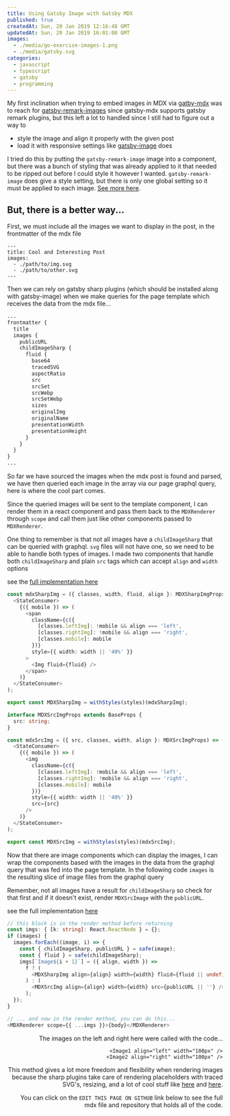 ```yaml
---
title: Using Gatsby Image with Gatsby MDX
published: true
createdAt: Sun, 20 Jan 2019 12:16:48 GMT
updatedAt: Sun, 20 Jan 2019 16:01:00 GMT
images:
  - ./media/go-exercise-images-1.png
  - ./media/gatsby.svg
categories:
  - javascript
  - typescript
  - gatsby
  - programming
---
```


My first inclination when trying to embed images in MDX via [gatby-mdx](https://github.com/ChristopherBiscardi/gatsby-mdx)
was to reach for [gatsby-remark-images](https://www.gatsbyjs.org/packages/gatsby-remark-images://www.gatsbyjs.org/packages/gatsby-remark-images/)
since gatsby-mdx supports gatsby remark plugins, but this left a lot to handled since I still had to figure out a way
to

- style the image and align it properly with the given post
- load it with responsive settings like [gatsby-image](https://www.gatsbyjs.org/packages/gatsby-image/) does

I tried do this by putting the `gatsby-remark-image` image into a component, but there was a bunch of styling that was
already applied to it that needed to be ripped out before I could style it however I wanted. `gatsby-remark-image` does
give a style setting, but there is only one global setting so it must be applied to each image.
[See more here](https://github.com/ChristopherBiscardi/gatsby-mdx/issues/251).

## But, there is a better way...

First, we must include all the images we want to display in the post, in the frontmatter of the mdx file

```text
---
title: Cool and Interesting Post
images:
  - ./path/to/img.svg
  - ./path/to/other.svg
---
```

Then we can rely on gatsby sharp plugins (which should be installed along with gatsby-image) when we make queries for
the page template which receives the data from the mdx file...

```graphql
...
frontmatter {
  title
  images {
    publicURL
    childImageSharp {
      fluid {
        base64
        tracedSVG
        aspectRatio
        src
        srcSet
        srcWebp
        srcSetWebp
        sizes
        originalImg
        originalName
        presentationWidth
        presentationHeight
      }
    }
  }
}
...
```

So far we have sourced the images when the mdx post is found and parsed, we have then queried each image in the array
via our page graphql query, here is where the cool part comes.

Since the queried images will be sent to the template component, I can render them in a react component and pass them back to
the `MDXRenderer` through `scope` and call them just like other components passed to `MDXRenderer`.

One thing to remember is that not all images have a `childImageSharp` that can be queried with graphql. `svg` files will
not have one, so we need to be able to handle both types of images. I made two components that handle both
`childImageSharp` and plain `src` tags which can accept `align` and `width` options

see the [full implementation here](https://github.com/deltaskelta/deltaskelta.github.io.src/blob/master/src/components/images.tsx)

```typescript
const mdxSharpImg = ({ classes, width, fluid, align }: MDXSharpImgProps) => (
  <StateConsumer>
    {({ mobile }) => (
      <span
        className={c({
          [classes.leftImg]: !mobile && align === 'left',
          [classes.rightImg]: !mobile && align === 'right',
          [classes.mobile]: mobile
        })}
        style={{ width: width || '40%' }}
      >
        <Img fluid={fluid} />
      </span>
    )}
  </StateConsumer>
);

export const MDXSharpImg = withStyles(styles)(mdxSharpImg);

interface MDXSrcImgProps extends BaseProps {
  src: string;
}

const mdxSrcImg = ({ src, classes, width, align }: MDXSrcImgProps) => (
  <StateConsumer>
    {({ mobile }) => (
      <img
        className={c({
          [classes.leftImg]: !mobile && align === 'left',
          [classes.rightImg]: !mobile && align === 'right',
          [classes.mobile]: mobile
        })}
        style={{ width: width || '40%' }}
        src={src}
      />
    )}
  </StateConsumer>
);

export const MDXSrcImg = withStyles(styles)(mdxSrcImg);
```

Now that there are image components which can display the images, I can wrap the components based with the images in
the data from the graphql query that was fed into the page template. In the following code `images` is the resulting
slice of image files from the graphql query

Remember, not all images have a result for `childImageSharp` so check for that first and if it doesn't exist, render
`MDXSrcImage` with the `publicURL`.

see the full implementation [here](https://github.com/deltaskelta/deltaskelta.github.io.src/blob/master/src/templates/blogPost.tsx)
```typescript
// this block is in the render method before returning
const imgs: { [k: string]: React.ReactNode } = {};
if (images) {
  images.forEach((image, i) => {
    const { childImageSharp, publicURL } = safe(image);
    const { fluid } = safe(childImageSharp);
    imgs[`Image${i + 1}`] = ({ align, width }) =>
      f ? (
        <MDXSharpImg align={align} width={width} fluid={fluid || undefined} />
      ) : (
        <MDXSrcImg align={align} width={width} src={publicURL || ''} />
      );
  });
}

// ... and now in the render method, you can do this...
<MDXRenderer scope={{ ...imgs }}>{body}</MDXRenderer>
```

<Image1 align="left" width="20%" />
<Image2 align="right" width="20%" />

The images on the left and right here were called with the code...

```typescript.tsx
<Image1 align="left" width="100px" />
<Image2 align="right" width="100px" />
```

This method gives a lot more freedom and flexibility when rendering images because the sharp plugins take care of
rendering placeholders with traced SVG's, resizing, and a lot of cool stuff like
[here](https://medium.com/@kyle.robert.gill/ridiculously-easy-image-optimization-with-gatsby-js-59d48e15db6e)
and [here](https://www.orangejellyfish.com/blog/a-comprehensive-guide-to-images-in-gatsby/).

You can click on the `EDIT THIS PAGE ON GITHUB` link below to see the full mdx file and repository that holds all of the
code.
